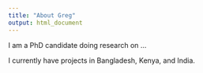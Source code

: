 ```yaml
---
title: "About Greg"
output: html_document
---
```


I am a PhD candidate doing research on ... 

I currently have projects in Bangladesh, Kenya, and India.  


